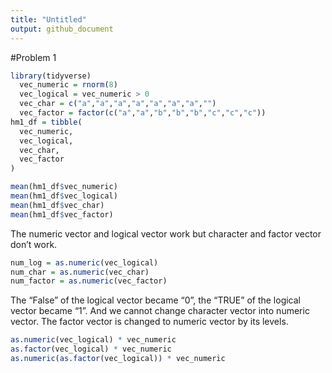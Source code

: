 ```yaml
---
title: "Untitled"
output: github_document
---
```

#Problem 1
```r
library(tidyverse)
  vec_numeric = rnorm(8)
  vec_logical = vec_numeric > 0
  vec_char = c("a","a","a","a","a","a","a","")
  vec_factor = factor(c("a","a","b","b","b","c","c","c"))
hm1_df = tibble(
  vec_numeric,
  vec_logical,
  vec_char,
  vec_factor
)

mean(hm1_df$vec_numeric)
mean(hm1_df$vec_logical)
mean(hm1_df$vec_char)
mean(hm1_df$vec_factor)
```
The numeric vector and logical vector work but character and factor vector don't work.
```r
num_log = as.numeric(vec_logical) 
num_char = as.numeric(vec_char) 
num_factor = as.numeric(vec_factor)

```
The "False" of the logical vector became "0", the "TRUE" of the logical vector became "1". And we cannot change character vector into numeric vector. The factor vector is changed to numeric vector by its levels.
```r

as.numeric(vec_logical) * vec_numeric
as.factor(vec_logical) * vec_numeric
as.numeric(as.factor(vec_logical)) * vec_numeric
```
